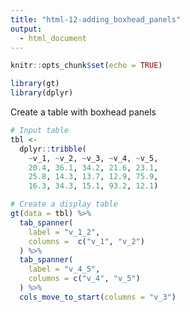 ```yaml
---
title: "html-12-adding_boxhead_panels"
output:
  - html_document
---
```


```r
knitr::opts_chunk$set(echo = TRUE)

library(gt)
library(dplyr)
```

Create a table with boxhead panels

```r
# Input table
tbl <-
  dplyr::tribble(
    ~v_1, ~v_2, ~v_3, ~v_4, ~v_5,
    20.4, 36.1, 34.2, 21.6, 23.1,
    25.8, 14.3, 13.7, 12.9, 75.9,
    16.3, 34.3, 15.1, 93.2, 12.1)
```

```r
# Create a display table
gt(data = tbl) %>%
  tab_spanner(
    label = "v_1_2",
    columns =  c("v_1", "v_2")
  ) %>%
  tab_spanner(
    label = "v_4_5",
    columns = c("v_4", "v_5")
  ) %>%
  cols_move_to_start(columns = "v_3")
```
